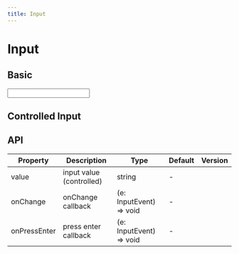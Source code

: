 ```yaml
---
title: Input
---
```



# Input

## Basic

<BrowserWindow>
  <Input />
</BrowserWindow>

## Controlled Input

<BrowserWindow>
  <ControlledInput />
</BrowserWindow>

## API

| Property     | Description              | Type                    | Default | Version |
| ------------ | ------------------------ | ----------------------- | ------- | ------- |
| value        | input value (controlled) | string                  | -       |         |
| onChange     | onChange callback        | (e: InputEvent) => void | -       |         |
| onPressEnter | press enter callback     | (e: InputEvent) => void | -       |         |
